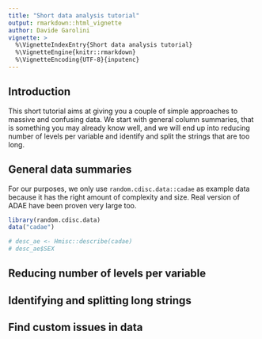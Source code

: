 ```yaml
---
title: "Short data analysis tutorial"
output: rmarkdown::html_vignette
author: Davide Garolini
vignette: >
  %\VignetteIndexEntry{Short data analysis tutorial}
  %\VignetteEngine{knitr::rmarkdown}
  %\VignetteEncoding{UTF-8}{inputenc}
---
```


## Introduction
  
This short tutorial aims at giving you a couple of simple approaches to massive and confusing data. We start with general column summaries, that is something you may already know well, and we will end up into reducing number of levels per variable and identify and split the strings that are too long.

## General data summaries

For our purposes, we only use `random.cdisc.data::cadae` as example data because it has the right amount of complexity and size. Real version of ADAE have been proven very large too.

```r
library(random.cdisc.data)
data("cadae")
```

```r
# desc_ae <- Hmisc::describe(cadae)
# desc_ae$SEX
```

## Reducing number of levels per variable

## Identifying and splitting long strings

## Find custom issues in data
